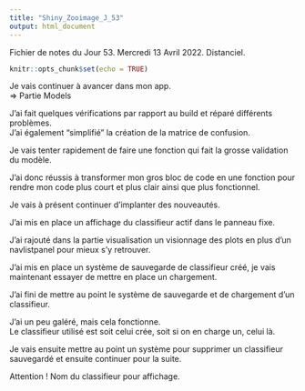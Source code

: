 ```yaml
---
title: "Shiny_Zooimage_J_53"
output: html_document
---
```


Fichier de notes du Jour 53. Mercredi 13 Avril 2022. Distanciel.

```r
knitr::opts_chunk$set(echo = TRUE)
```

Je vais continuer à avancer dans mon app. \
=> Partie Models \

J'ai fait quelques vérifications par rapport au build et réparé différents problèmes. \
J'ai également "simplifié" la création de la matrice de confusion. \

Je vais tenter rapidement de faire une fonction qui fait la grosse validation du modèle. \

J'ai donc réussis à transformer mon gros bloc de code en une fonction pour rendre mon code plus court et plus clair ainsi que plus fonctionnel. \

Je vais à présent continuer d'implanter des nouveautés. \

J'ai mis en place un affichage du classifieur actif dans le panneau fixe. \

J'ai rajouté dans la partie visualisation un visionnage des plots en plus d'un navlistpanel pour mieux s'y retrouver. \

J'ai mis en place un système de sauvegarde de classifieur créé, je vais maintenant essayer de mettre en place un chargement. \

J'ai fini de mettre au point le système de sauvegarde et de chargement d'un classifieur. \

J'ai un peu galéré, mais cela fonctionne. \
Le classifieur utilisé est soit celui crée, soit si on en charge un, celui là. \

Je vais ensuite mettre au point un système pour supprimer un classifieur sauvegardé et ensuite continuer pour la suite. \

Attention ! Nom du classifieur pour affichage. \
